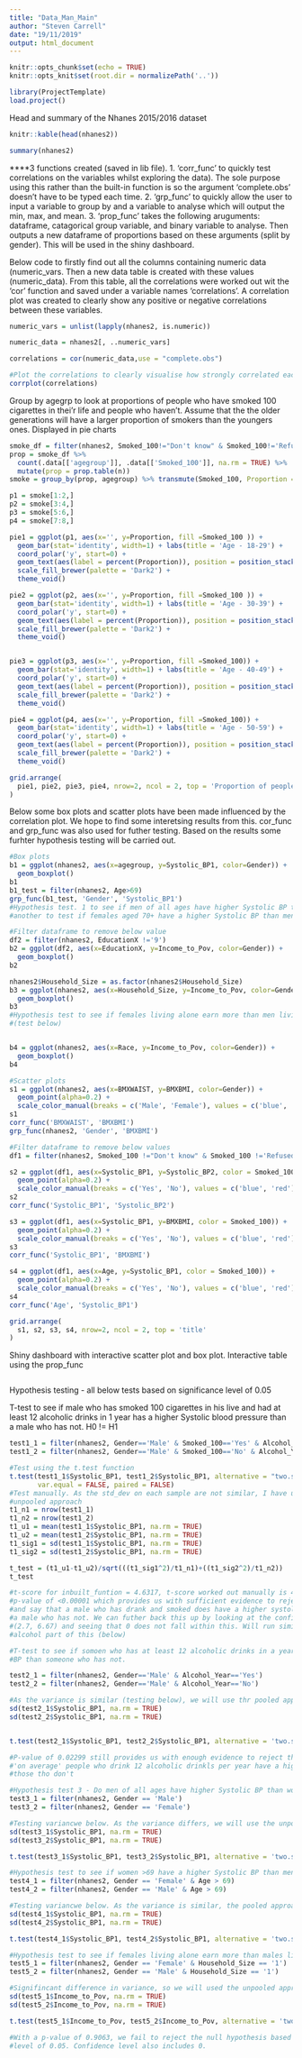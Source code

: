 ```yaml
---
title: "Data_Man_Main"
author: "Steven Carrell"
date: "19/11/2019"
output: html_document
---
```


```r
knitr::opts_chunk$set(echo = TRUE)
knitr::opts_knit$set(root.dir = normalizePath('..'))
```


```r
library(ProjectTemplate)
load.project()

```

Head and summary of the Nhanes 2015/2016 dataset
```r
knitr::kable(head(nhanes2))

summary(nhanes2)

```

****3 functions created (saved in lib file). 
1. 'corr_func' to quickly test correlations on the variables whilst exploring the data). The sole purpose using this rather than the built-in function is so the argument 'complete.obs' doesn't have to be typed each time. 
2. 'grp_func' to quickly allow the user to input a variable to group by and a variable to analyse which will output the min, max, and mean. 
3. 'prop_func' takes the following aruguments: dataframe, catagorical group variable, and binary variable to analyse. Then outputs a new dataframe of  proportions based on these arguments (split by gender). This will be used in the shiny dashboard.


Below code to firstly find out all the columns containing numeric data (numeric_vars. Then a new data table is created with these values (numeric_data). 
From this table, all the correlations were worked out wit the 'cor' function and saved under a variable names 'correlations'.
A correlation plot was created to clearly show any positive or negative correlations between these variables.

```r

numeric_vars = unlist(lapply(nhanes2, is.numeric))

numeric_data = nhanes2[, ..numeric_vars]

correlations = cor(numeric_data,use = "complete.obs")

#Plot the correlations to clearly visualise how strongly correlated each comparison is
corrplot(correlations)
```


Group by agegrp to look at proportions of people who have smoked 100 cigarettes in thei'r life and people who haven't. Assume that the the older generations will have a larger proportion of smokers than the youngers ones. Displayed in pie charts
``` r
smoke_df = filter(nhanes2, Smoked_100!="Don't know" & Smoked_100!='Refused')
prop = smoke_df %>%
  count(.data[['agegroup']], .data[['Smoked_100']], na.rm = TRUE) %>%
  mutate(prop = prop.table(n)) 
smoke = group_by(prop, agegroup) %>% transmute(Smoked_100, Proportion = n/sum(n))

p1 = smoke[1:2,]
p2 = smoke[3:4,]
p3 = smoke[5:6,]
p4 = smoke[7:8,]

pie1 = ggplot(p1, aes(x='', y=Proportion, fill =Smoked_100 )) + 
  geom_bar(stat='identity', width=1) + labs(title = 'Age - 18-29') + 
  coord_polar('y', start=0) + 
  geom_text(aes(label = percent(Proportion)), position = position_stack(vjust = 0.5), size = 5) +
  scale_fill_brewer(palette = 'Dark2') +
  theme_void()

pie2 = ggplot(p2, aes(x='', y=Proportion, fill =Smoked_100 )) + 
  geom_bar(stat='identity', width=1) + labs(title = 'Age - 30-39') + 
  coord_polar('y', start=0) + 
  geom_text(aes(label = percent(Proportion)), position = position_stack(vjust = 0.5), size = 5) +
  scale_fill_brewer(palette = 'Dark2') +
  theme_void()


pie3 = ggplot(p3, aes(x='', y=Proportion, fill =Smoked_100)) + 
  geom_bar(stat='identity', width=1) + labs(title = 'Age - 40-49') + 
  coord_polar('y', start=0) + 
  geom_text(aes(label = percent(Proportion)), position = position_stack(vjust = 0.5), size = 5) +
  scale_fill_brewer(palette = 'Dark2') +
  theme_void()

pie4 = ggplot(p4, aes(x='', y=Proportion, fill =Smoked_100)) + 
  geom_bar(stat='identity', width=1) + labs(title = 'Age - 50-59') + 
  coord_polar('y', start=0) + 
  geom_text(aes(label = percent(Proportion)), position = position_stack(vjust = 0.5), size = 5) +
  scale_fill_brewer(palette = 'Dark2') +
  theme_void()

grid.arrange(
  pie1, pie2, pie3, pie4, nrow=2, ncol = 2, top = 'Proportion of people who have smoked 100 cigarettes'
)

```


Below some box plots and scatter plots have been made influenced by the correlation plot. We hope to find some interetsing results from this. cor_func and grp_func was also used for futher testing. Based on the results some furhter hypothesis testing will be carried out.

```r
#Box plots
b1 = ggplot(nhanes2, aes(x=agegroup, y=Systolic_BP1, color=Gender)) + 
  geom_boxplot()
b1
b1_test = filter(nhanes2, Age>69)
grp_func(b1_test, 'Gender', 'Systolic_BP1')
#Hypothesis test. 1 to see if men of all ages have higher Systolic BP than females, and 
#another to test if females aged 70+ have a higher Systolic BP than men. (test below)

#Filter dataframe to remove below value
df2 = filter(nhanes2, EducationX !='9')
b2 = ggplot(df2, aes(x=EducationX, y=Income_to_Pov, color=Gender)) + 
  geom_boxplot()
b2

nhanes2$Household_Size = as.factor(nhanes2$Household_Size)
b3 = ggplot(nhanes2, aes(x=Household_Size, y=Income_to_Pov, color=Gender)) + 
  geom_boxplot()
b3
#Hypothesis test to see if females living alone earn more than men living on their own 
#(test below)


b4 = ggplot(nhanes2, aes(x=Race, y=Income_to_Pov, color=Gender)) + 
  geom_boxplot()
b4

#Scatter plots
s1 = ggplot(nhanes2, aes(x=BMXWAIST, y=BMXBMI, color=Gender)) + 
  geom_point(alpha=0.2) +
  scale_color_manual(breaks = c('Male', 'Female'), values = c('blue', 'red'))
s1
corr_func('BMXWAIST', 'BMXBMI')
grp_func(nhanes2, 'Gender', 'BMXBMI')

#Filter dataframe to remove below values
df1 = filter(nhanes2, Smoked_100 !="Don't know" & Smoked_100 !='Refused')

s2 = ggplot(df1, aes(x=Systolic_BP1, y=Systolic_BP2, color = Smoked_100)) + 
  geom_point(alpha=0.2) + 
  scale_color_manual(breaks = c('Yes', 'No'), values = c('blue', 'red'))
s2
corr_func('Systolic_BP1', 'Systolic_BP2')

s3 = ggplot(df1, aes(x=Systolic_BP1, y=BMXBMI, color = Smoked_100)) + 
  geom_point(alpha=0.2) + 
  scale_color_manual(breaks = c('Yes', 'No'), values = c('blue', 'red'))
s3
corr_func('Systolic_BP1', 'BMXBMI')

s4 = ggplot(df1, aes(x=Age, y=Systolic_BP1, color = Smoked_100)) + 
  geom_point(alpha=0.2) + 
  scale_color_manual(breaks = c('Yes', 'No'), values = c('blue', 'red'))
s4
corr_func('Age', 'Systolic_BP1')

grid.arrange(
  s1, s2, s3, s4, nrow=2, ncol = 2, top = 'title'
)

```


Shiny dashboard with interactive scatter plot and box plot. Interactive table using the prop_func
```r



```

Hypothesis testing - all below tests based on significance level of 0.05

T-test to see if male who has smoked 100 cigarettes in his live and had at least 12 alcoholic drinks in 1 year has a higher Systolic blood pressure than a male who has not.
H0 != H1

```r
test1_1 = filter(nhanes2, Gender=='Male' & Smoked_100=='Yes' & Alcohol_Year=='Yes')
test1_2 = filter(nhanes2, Gender=='Male' & Smoked_100=='No' & Alcohol_Year=='No')

#Test using the t.test function
t.test(test1_1$Systolic_BP1, test1_2$Systolic_BP1, alternative = "two.sided", 
       var.equal = FALSE, paired = FALSE)
#Test manually. As the std_dev on each sample are not similar, I have used the 
#unpooled approach
t1_n1 = nrow(test1_1)
t1_n2 = nrow(test1_2)
t1_u1 = mean(test1_1$Systolic_BP1, na.rm = TRUE)
t1_u2 = mean(test1_2$Systolic_BP1, na.rm = TRUE)
t1_sig1 = sd(test1_1$Systolic_BP1, na.rm = TRUE)
t1_sig2 = sd(test1_2$Systolic_BP1, na.rm = TRUE)

t_test = (t1_u1-t1_u2)/sqrt(((t1_sig1^2)/t1_n1)+((t1_sig2^2)/t1_n2))
t_test

#t-score for inbuilt_funtion = 4.6317, t-score worked out manually is 4.73. Both give a 
#p-value of <0.00001 which provides us with sufficient evidence to reject the null hypothesis 
#and say that a male who has drank and smoked does have a higher systolic blood pressure than
#a male who has not. We can futher back this up by looking at the confidence intervals 
#(2.7, 6.67) and seeing that 0 does not fall within this. Will run similar test for only the 
#alcohol part of this (below)

#T-test to see if somoen who has at least 12 alcoholic drinks in a year has a higher Systolic 
#BP than someone who has not.

test2_1 = filter(nhanes2, Gender=='Male' & Alcohol_Year=='Yes')
test2_2 = filter(nhanes2, Gender=='Male' & Alcohol_Year=='No')

#As the variance is similar (testing below), we will use thr pooled approach
sd(test2_1$Systolic_BP1, na.rm = TRUE)
sd(test2_2$Systolic_BP1, na.rm = TRUE)


t.test(test2_1$Systolic_BP1, test2_2$Systolic_BP1, alternative = 'two.sided', var.equal = TRUE)

#P-value of 0.02299 still provides us with enough evidence to reject the null and conclude that
#'on average' people who drink 12 alcoholic drinkls per year have a higher systolic BP than
#those tho don't

#Hypothesis test 3 - Do men of all ages have higher Systolic BP than women.
test3_1 = filter(nhanes2, Gender == 'Male')
test3_2 = filter(nhanes2, Gender == 'Female')

#Testing variancwe below. As the variance differs, we will use the unpooled approach
sd(test3_1$Systolic_BP1, na.rm = TRUE)
sd(test3_2$Systolic_BP1, na.rm = TRUE)

t.test(test3_1$Systolic_BP1, test3_2$Systolic_BP1, alternative = 'two.sided', var.equal = FALSE)

#Hypothesis test to see if women >69 have a higher Systolic BP than men of the similar age
test4_1 = filter(nhanes2, Gender == 'Female' & Age > 69)
test4_2 = filter(nhanes2, Gender == 'Male' & Age > 69)

#Testing variancwe below. As the variance is similar, the pooled approach will be used
sd(test4_1$Systolic_BP1, na.rm = TRUE)
sd(test4_2$Systolic_BP1, na.rm = TRUE)

t.test(test4_1$Systolic_BP1, test4_2$Systolic_BP1, alternative = 'two.sided', var.equal = TRUE)

#Hypothesis test to see if females living alone earn more than males living alone.
test5_1 = filter(nhanes2, Gender == 'Female' & Household_Size == '1')
test5_2 = filter(nhanes2, Gender == 'Male' & Household_Size == '1')

#Signifincant difference in variance, so we will used the unpooled approach
sd(test5_1$Income_to_Pov, na.rm = TRUE)
sd(test5_2$Income_to_Pov, na.rm = TRUE)

t.test(test5_1$Income_to_Pov, test5_2$Income_to_Pov, alternative = 'two.sided', var.equal = FALSE)

#With a p-value of 0.9063, we fail to reject the null hypothesis based on a significance 
#level of 0.05. Confidence level also includes 0.


```




